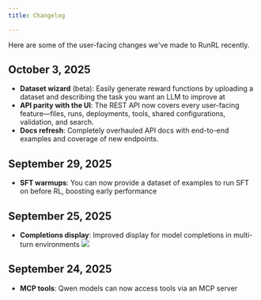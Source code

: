 ```yaml
---
title: Changelog

---
```

Here are some of the user-facing changes we've made to RunRL recently.

## October 3, 2025
- **Dataset wizard** (beta): Easily generate reward functions by uploading a dataset and describing the task you want an LLM to improve at 
- **API parity with the UI**: The REST API now covers every user-facing feature—files, runs, deployments, tools, shared configurations, validation, and search.
- **Docs refresh**: Completely overhauled API docs with end-to-end examples and coverage of new endpoints.

## September 29, 2025
- **SFT warmups**: You can now provide a dataset of examples to run SFT on before RL, boosting early performance

## September 25, 2025
- **Completions display**: Improved display for model completions in multi-turn environments
![](/images/completions.png)

## September 24, 2025
- **MCP tools**: Qwen models can now access tools via an MCP server
